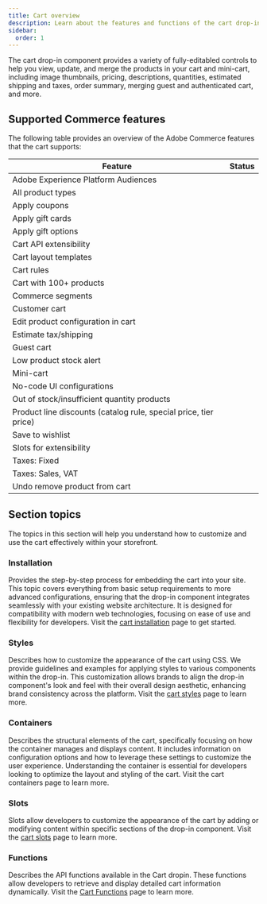 ```yaml
---
title: Cart overview
description: Learn about the features and functions of the cart drop-in component.
sidebar:
  order: 1
---
```



The cart drop-in component provides a variety of fully-editabled controls to help you view, update, and merge the products in your cart and mini-cart, including image thumbnails, pricing, descriptions, quantities, estimated shipping and taxes, order summary, merging guest and authenticated cart, and more.

## Supported Commerce features

The following table provides an overview of the Adobe Commerce features that the cart supports:

| Feature                                                          | Status                                     |
| ---------------------------------------------------------------- | ------------------------------------------ |
| Adobe Experience Platform Audiences                              | <Badge text="Roadmap" variant="caution" /> |
| All product types                                                | <Badge text="Supported" variant="tip" />   |
| Apply coupons                                                    | <Badge text="Supported" variant="tip" />   |
| Apply gift cards                                                 | <Badge text="Supported" variant="tip" />   |
| Apply gift options                                               | <Badge text="Supported" variant="tip" />   |
| Cart API extensibility                                           | <Badge text="Supported" variant="tip" />   |
| Cart layout templates                                            | <Badge text="Supported" variant="tip" />   |
| Cart rules                                                       | <Badge text="Supported" variant="tip" />   |
| Cart with 100+ products                                          | <Badge text="Supported" variant="tip" />   |
| Commerce segments                                                | <Badge text="Supported" variant="tip" />   |
| Customer cart                                                    | <Badge text="Supported" variant="tip" />   |
| Edit product configuration in cart                               | <Badge text="Supported" variant="tip" />   |
| Estimate tax/shipping                                            | <Badge text="Supported" variant="tip" />   |
| Guest cart                                                       | <Badge text="Supported" variant="tip" />   |
| Low product stock alert                                          | <Badge text="Supported" variant="tip" />   |
| Mini-cart                                                        | <Badge text="Supported" variant="tip" />   |
| No-code UI configurations                                        | <Badge text="Supported" variant="tip" />   |
| Out of stock/insufficient quantity products                      | <Badge text="Supported" variant="tip" />   |
| Product line discounts (catalog rule, special price, tier price) | <Badge text="Supported" variant="tip" />   |
| Save to wishlist                                                 | <Badge text="Supported" variant="tip" />   |
| Slots for extensibility                                          | <Badge text="Supported" variant="tip" />   |
| Taxes: Fixed                                                     | <Badge text="Roadmap" variant="caution" /> |
| Taxes: Sales, VAT                                                | <Badge text="Supported" variant="tip" />   |
| Undo remove product from cart                                    | <Badge text="Roadmap" variant="caution" /> |

## Section topics

The topics in this section will help you understand how to customize and use the cart effectively within your storefront.

### Installation

Provides the step-by-step process for embedding the cart into your site. This topic covers everything from basic setup requirements to more advanced configurations, ensuring that the drop-in component integrates seamlessly with your existing website architecture. It is designed for compatibility with modern web technologies, focusing on ease of use and flexibility for developers. Visit the [cart installation](/dropins/cart/installation/) page to get started.

### Styles

Describes how to customize the appearance of the cart using CSS. We provide guidelines and examples for applying styles to various components within the drop-in. This customization allows brands to align the drop-in component's look and feel with their overall design aesthetic, enhancing brand consistency across the platform. Visit the [cart styles](/dropins/cart/styles/) page to learn more.

### Containers

Describes the structural elements of the cart, specifically focusing on how the container manages and displays content. It includes information on configuration options and how to leverage these settings to customize the user experience. Understanding the container is essential for developers looking to optimize the layout and styling of the cart. Visit the cart containers page to learn more.

### Slots

Slots allow developers to customize the appearance of the cart by adding or modifying content within specific sections of the drop-in component. Visit the [cart slots](/dropins/cart/slots/) page to learn more.

### Functions

Describes the API functions available in the Cart dropin. These functions allow developers to retrieve and display detailed cart information dynamically. Visit the [Cart Functions](/dropins/cart/functions/) page to learn more.


